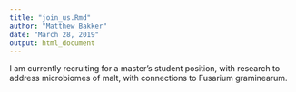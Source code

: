 ```yaml
---
title: "join_us.Rmd"
author: "Matthew Bakker"
date: "March 28, 2019"
output: html_document
---
```


I am currently recruiting for a master's student position, with research to address microbiomes of malt, with connections to Fusarium graminearum.